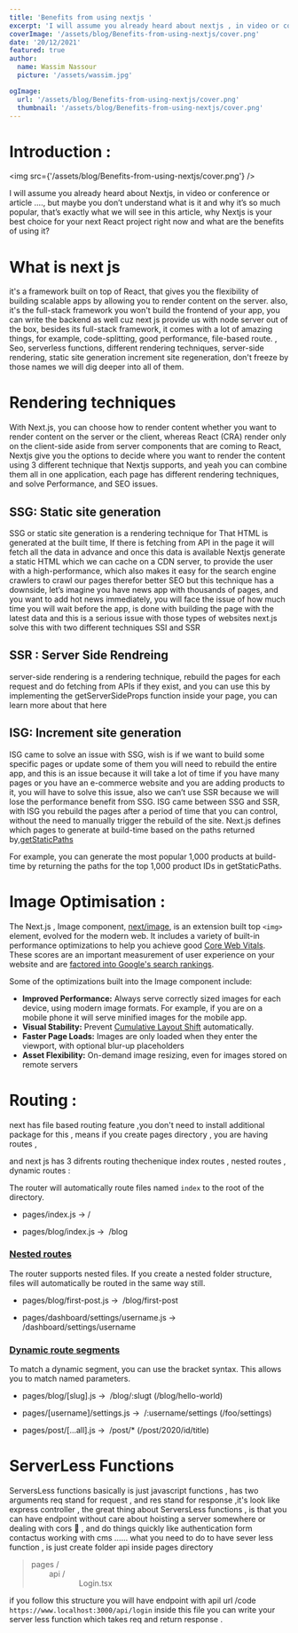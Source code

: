 ```yaml
---
title: 'Benefits from using nextjs '
excerpt: 'I will assume you already heard about nextjs , in video or conference or article …., but maybe you don’t understand what is it and why it’s so much popular, we will discover in this article, why next js is the best production framework right now and what is the benefits from using it?'
coverImage: '/assets/blog/Benefits-from-using-nextjs/cover.png'
date: '20/12/2021'
featured: true
author:
  name: Wassim Nassour
  picture: '/assets/wassim.jpg'

ogImage:
  url: '/assets/blog/Benefits-from-using-nextjs/cover.png'
  thumbnail: '/assets/blog/Benefits-from-using-nextjs/cover.png'
---
```



# **Introduction :**

<img src={'/assets/blog/Benefits-from-using-nextjs/cover.png'} />

I will assume you already heard about Nextjs, in video or conference or article …., but maybe you don’t understand what is it and why it’s so much popular, that’s exactly what we will see in this article, why Nextjs is your best choice for your next React project right now and what are the benefits of using it?

# What is next js

it's a framework built on top of React, that gives you the flexibility of building scalable apps by allowing you to render content on the server. also, it's the full-stack framework you won't build the frontend of your app, you can write the backend as well cuz next js provide us with node server out of the box, besides its full-stack framework, it comes with a lot of amazing things, for example, code-splitting, good performance, file-based route. , Seo, serverless functions, different rendering techniques, server-side rendering, static site generation increment site regeneration, don't freeze by those names we will dig deeper into all of them.

# Rendering techniques

With Next.js, you can choose how to render content whether you want to render content on the server or the client, whereas React (CRA) render only on the client-side aside from server components that are coming to React, Nextjs give you the options to decide where you want to render the content using 3 different technique that Nextjs supports, and yeah you can combine them all in one application, each page has different rendering techniques, and solve Performance, and SEO issues.

<h2 styles={{ color: 'secondary' }}> SSG: Static site generation</h2>

SSG or static site generation is a rendering technique for That HTML is generated at the built time, If there is fetching from API in the page it will fetch all the data in advance and once this data is available Nextjs generate a static HTML which we can cache on a CDN server, to provide the user with a high-performance, which also makes it easy for the search engine crawlers to crawl our pages therefor better SEO but this technique has a downside, let’s imagine you have news app with thousands of pages, and you want to add hot news immediately, you will face the issue of how much time you will wait before the app, is done with building the page with the latest data and this is a serious issue with those types of websites next.js solve this with two different techniques SSI and SSR

<h2 styles={{ color: 'secondary' }}> SSR : Server Side Rendreing</h2>

server-side rendering is a rendering technique, rebuild the pages for each request and do fetching from APIs if they exist, and you can use this by implementing the getServerSideProps function inside your page, you can learn more about that here

<h2 styles={{ color: 'secondary' }}> ISG: Increment site generation</h2>

ISG came to solve an issue with SSG, wish is if we want to build some specific pages or update some of them you will need to rebuild the entire app, and this is an issue because it will take a lot of time if you have many pages or you have an e-commerce website and you are adding products to it, you will have to solve this issue, also we can’t use SSR because we will lose the performance benefit from SSG. ISG came between SSG and SSR, with ISG you rebuild the pages after a period of time that you can control, without the need to manually trigger the rebuild of the site.
Next.js defines which pages to generate at build-time based on the paths returned by,[getStaticPaths](https://nextjs.org/docs/basic-features/data-fetching#getstaticpaths-static-generation)

For example, you can generate the most popular 1,000 products at build-time by returning the paths for the top 1,000 product IDs in getStaticPaths.

# Image Optimisation :

The Next.js , Image component, <a href='https://nextjs.org/docs/api-reference/next/image'><Tag>next/image</Tag></a>, is an extension built top <Tag>`<img>`</Tag>
element, evolved for the modern web. It includes a variety of built-in performance optimizations to help you achieve good [Core Web Vitals](https://nextjs.org/learn/seo/web-performance). These scores are an important measurement of user experience on your website and are [factored into Google's search rankings](https://nextjs.org/learn/seo/web-performance/seo-impact).

Some of the optimizations built into the Image component include:

- **Improved Performance:** Always serve correctly sized images for each device, using modern image formats. For example, if you are on a mobile phone it will serve minified images for the mobile app.
- **Visual Stability:** Prevent [Cumulative Layout Shift](https://nextjs.org/learn/seo/web-performance/cls) automatically.
- **Faster Page Loads:** Images are only loaded when they enter the viewport, with optional blur-up placeholders
- **Asset Flexibility:** On-demand image resizing, even for images stored on remote servers

# Routing :

next has file based routing feature ,you don't need to install additional package for this , means if you create pages directory , you are having routes ,

and next js has 3 difrents routing thechenique index routes , nested routes , dynamic routes :

The router will automatically route files named `index` to the root of the directory.

- <Tag>pages/index.js</Tag> → <Tag>/</Tag>

- <Tag>pages/blog/index.js</Tag> →  <Tag>/blog</Tag>

### **[Nested routes](https://nextjs.org/docs/routing/introduction#nested-routes)**

The router supports nested files. If you create a nested folder structure, files will automatically be routed in the same way still.

- <Tag>pages/blog/first-post.js</Tag> →  <Tag>/blog/first-post</Tag>

- <Tag>pages/dashboard/settings/username.js</Tag> →  <Tag>
    /dashboard/settings/username
  </Tag>

### **[Dynamic route segments](https://nextjs.org/docs/routing/introduction#dynamic-route-segments)**

To match a dynamic segment, you can use the bracket syntax. This allows you
to match named parameters.

- <Tag>pages/blog/[slug].js</Tag> →  <Tag>/blog/:slugt</Tag>
  <Tag>(/blog/hello-world)</Tag>

- <Tag>pages/[username]/settings.js</Tag> →  <Tag>/:username/settings</Tag>
  <Tag>(/foo/settings)</Tag>

- <Tag>pages/post/[...all].js</Tag> →  <Tag>/post/\*</Tag>
  <Tag>(/post/2020/id/title)</Tag>

# ServerLess Functions

ServersLess functions basically is just javascript functions , has two arguments req stand for request , and res stand for response ,it's look like express controller , the great thing about ServersLess functions , is that you can have endpoint without care about hoisting a server somewhere or dealing with cors 🤯 , and do things quickly like authentication form contactus working with cms ...... what you need to do to have sever less function , is just create folder <Tag>api</Tag> inside <Tag>pages</Tag> directory

<BlockQuote styles={{  p: [3] }}>
 
   pages / <br />
    &emsp;&emsp; api / <br />
             &emsp; &emsp; &emsp;  Login.tsx <br />

</BlockQuote>

if you follow this structure you will have endpoint with apil url /code `https://www.localhost:3000/api/login` inside this file you can write your server less function which takes req and return response .
